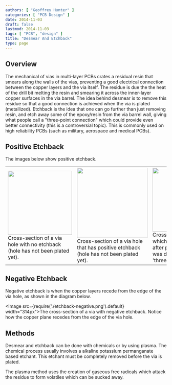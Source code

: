 ```yaml
---
authors: [ "Geoffrey Hunter" ]
categories: [ "PCB Design" ]
date: 2014-11-03
draft: false
lastmod: 2014-11-03
tags: [ "PCB", "design" ]
title: "Desmear And Etchback"
type: page
---
```


## Overview

The mechanical of vias in multi-layer PCBs crates a residual resin that smears along the walls of the vias, preventing a good electrical connection between the copper layers and the via itself. The residue is due the the heat of the drill bit melting the resin and smearing it across the inner-layer copper surfaces in the via barrel. The idea behind desmear is to remove this residue so that a good connection is achieved when the via is plated (metallized). Etchback is the idea that one can go further than just removing resin, and etch away some of the epoxy/resin from the via barrel wall, giving what people call a "three-point connection" which could provide even better connectivity (this is a controversial topic). This is commonly used on high reliability PCBs (such as military, aerospace and medical PCBs).

## Positive Etchback

The images below show positive etchback.

<table>
  <tbody>
    <tr>
      <td><Image src={require('./etchback-none.png').default} width="200px">Cross-section of a via hole with no etchback (hole has not been plated yet).</Image></td>
      <td><Image src={require('./etchback-before-plating.png').default} width="220px">Cross-section of a via hole that has positive etchback (hole has not been plated yet).</Image></td>
      <td><Image src={require('./etchback-after-plating.png').default} width="200px">Cross-section of a via which has been plated after positive etchback was done, notice the 'three-point connection'.</Image></td>
    </tr>
  </tbody>
</table>

## Negative Etchback

Negative etchback is when the copper layers recede from the edge of the via hole, as shown in the diagram below.

<Image src={require('./etchback-negative.png').default} width="314px">The cross-section of a via with negative etchback. Notice how the copper plane recedes from the edge of the via hole.</Image>

## Methods

Desmear and etchback can be done with chemicals or by using plasma. The chemical process usually involves a alkaline potassium permanganate based etchant. This etchant must be completely removed before the via is plated.

The plasma method uses the creation of gaseous free radicals which attack the residue to form volatiles which can be sucked away.
